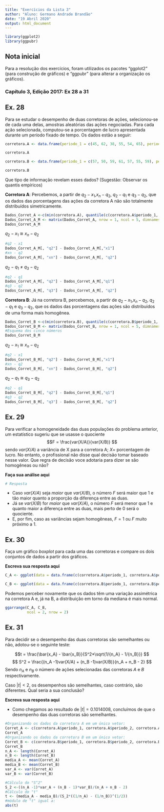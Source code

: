 ```yaml
---
title: "Exercícios da Lista 3"
author: "Aluno: Germano Andrade Brandão"
date: "19 Abril 2020"
output: html_document
---
```

```r
library(ggplot2)
library(ggpubr)
```

## Nota inicial
Para a resolução dos exercícios, foram utilizados os pacotes "ggplot2" (para construção de gráficos) e "ggpubr" (para alterar a organização os gráficos).

### Capítulo 3, Edição 2017: Ex 28 a 31 

## Ex. 28

Para se estudar o desempenho de duas corretoras de ações, selecionou-se de cada uma delas, amostras aleatórias das ações negociadas. Para cada ação selecionada, computou-se a porcentagem de lucro apresentada durante um período fixado de tempo. Os dados estão a seguir:


```r

corretora.A <- data.frame(periodo_1 = c(45, 62, 38, 55, 54, 65), periodo_2 = c(60, 55, 48, 56, 59, 55), periodo_3 = c(54, 70, 64, 55, 48, 60))

corretora.A
```

```r

corretora.B <- data.frame(periodo_1 = c(57, 50, 59, 61, 57, 55, 59), periodo_2 = c(55, 52, 55, 52, 57, 58, 51), periodo_3 = c(58, 59, 56, 53, 50, 54, 56))

corretora.B

```

Que tipo de informação revelam esses dados? (Sugestão: Observar os quantis empíricos)

**Corretora A**: Percebemos, a partir de $q_2 -x_1$,$x_n - q_2$, $q_2 - q_1$ e $q_3 - q_2$, que os dados das porcentagens das ações da corretora A não são totalmente distribuídos simetricamente.
```r
Dados_Corret_A <-c(min(corretora.A), quantile(c(corretora.A$periodo_1, corretora.A$periodo_2, corretora.A$periodo_3), probs = c(0.25, 0.5, 0.75)), max(corretora.A))
Dados_Corret_A_M <- matrix(Dados_Corret_A, nrow = 1, ncol = 5, dimnames = list("A", c("x1", "q1", "q2", "q3", "xn")))
Dados_Corret_A_M
```

$q_2 -x_1$ $≅$ $x_n - q_2$
```r
#q2 - x1
Dados_Corret_A_M[, "q2"] - Dados_Corret_A_M[,"x1"]
#xn - q2
Dados_Corret_A_M[, "xn"] - Dados_Corret_A_M[, "q2"]
```
$q_2 - q_1$ $≠$ $q_3 - q_2$
```r
#q2 - q1
Dados_Corret_A_M[, "q2"] - Dados_Corret_A_M[,"q1"]
#q3 - q2
Dados_Corret_A_M[, "q3"] - Dados_Corret_A_M[, "q2"]
```

**Corretora B**: Já na corretora B, percebemos, a partir de $q_2 -x_1$,$x_n - q_2$, $q_2 - q_1$ e $q_3 - q_2$, que os dados das porcentagens das ações são distribuídos de uma forma mais homogênea.
```r
Dados_Corret_B <-c(min(corretora.B), quantile(c(corretora.B$periodo_1, corretora.B$periodo_2, corretora.B$periodo_3), probs = c(0.25, 0.5, 0.75)), max(corretora.B))
Dados_Corret_B_M <- matrix(Dados_Corret_B, nrow = 1, ncol = 5, dimnames = list("A", c("x1", "q1", "q2", "q3", "xn")))
#Esquema dos cinco números
Dados_Corret_B_M
```

$q_2 -x_1$ $≅$ $x_n - q_2$
```r
#q2 - x1
Dados_Corret_B_M[, "q2"] - Dados_Corret_B_M[,"x1"]
#xn - q2
Dados_Corret_B_M[, "xn"] - Dados_Corret_B_M[, "q2"]
```
$q_2 - q_1$ $≅$ $q_3 - q_2$
```r
#q2 - q1
Dados_Corret_B_M[, "q2"] - Dados_Corret_B_M[,"q1"]
#q3 - q2
Dados_Corret_B_M[, "q3"] - Dados_Corret_B_M[, "q2"]
```




## Ex. 29

Para verificar a homogeneidade das duas populações do problema anterior, um estatístico sugeriu que se usasse o quociente 
$$F = \frac{var(X/A)}{var(X/B)} $$
sendo $var(X/A)$ a variância de X para a corretora A; $X =$ porcentagem de lucro.
No entanto, o profissional não disse qual decisão tomar baseado nesse valor. Que regra de decisão voce adotaria para dizer se são homogêneas ou não?

**Faça sua análise aqui**
```r
# Resposta
```
  * Caso $var(X/A)$ seja $maior$ que $var(X/B)$, o número $F$ será maior que $1$ e tão maior quanto a proporção da diferença entre as duas.
  * Já se $var(X/B)$ for $maior$ que $var(X/A)$, o número $F$ será menor que $1$ e quanto maior a diferença entre as duas, mais perto de $0$ será o quociente.
  * E, por fim, caso as variâncias sejam homogêneas, $F = 1$ ou $F$ muito próximo a $1$.


## Ex. 30

Faça um gráfico *boxplot* para cada uma das corretoras e compare os dois conjuntos de dados a partir dos gráficos.

**Escreva sua resposta aqui**


```r
C_A <- ggplot(data = data.frame(c(corretora.A$periodo_1, corretora.A$periodo_2, corretora.A$periodo_3)), aes(y = c(corretora.A$periodo_1, corretora.A$periodo_2, corretora.A$periodo_3))) + geom_boxplot(fill = "seagreen1", outlier.shape = 8, outlier.colour = "red", outlier.size = 2) + scale_x_continuous(b = NULL) + theme_classic() + labs(title = "Box Plot Corretora A", y = "% das ações") + scale_y_continuous(breaks = c(38, 54, 55, 60, 70))
```
```r
C_B <- ggplot(data = data.frame(c(corretora.B$periodo_1, corretora.B$periodo_2, corretora.B$periodo_3)), aes(y = c(corretora.B$periodo_1, corretora.B$periodo_2, corretora.B$periodo_3))) + geom_boxplot(fill = "hotpink1") + scale_x_continuous(b = NULL) + theme_classic() + labs(title = "Box Plot Corretora B", y = "% das ações") + scale_y_continuous(breaks = c(50, 53, 56, 58, 61))
```
Podemos perceber novamente que os dados têm uma variação assimétrica na corretora A e, já na B, a distribuição em torno da mediana é mais normal.
```r
ggarrange(C_A, C_B,
          ncol = 2, nrow = 2)
```

## Ex. 31

Para decidir se o desempenho das duas corretoras são semelhantes ou não, adotou-se o seguinte teste:

$$t = \frac{\bar{x_A} - \bar{x_B}}{S^2*\sqrt{1/{n_A} - 1/{n_B}}} $$
$$ S^2 = \frac{(n_A -1)var(X/A) + (n_B -1)var(X/B)}{n_A + n_B - 2} $$
Sendo $n_A$ e $n_B$ o número de ações selecionadas das corretoras $A$ e $B$ respectivamente.

Caso $|t| < 2$, os desempenhos são semelhantes, caso contrário, são diferentes. Qual seria a sua conclusão?

**Escreva sua resposta aqui**

  * Como chegamos ao resultado de $|t| = 0.1014008$, concluímos de que o desempenho das duas corretoras são semelhantes. 
```r
#Organizando os dados da corretora A em um único vetor:
Corret_A <- c(corretora.A$periodo_1, corretora.A$periodo_2, corretora.A$periodo_3)
Corret_A
#Organizando os dados da corretora B em um único vetor:
Corret_B <- c(corretora.B$periodo_1, corretora.B$periodo_2, corretora.B$periodo_3)
Corret_B
n_A <- length(Corret_A)
n_B <- length(Corret_B)
media_A <- mean(Corret_A)
media_B <- mean(Corret_B)
var_A <- var(Corret_A)
var_B <- var(Corret_B)

#Cálculo do "S^2"
S_2 <-((n_A -1)*var_A + (n_B - 1)*var_B)/(n_A + n_B - 2)
#Cálculo do "t"
t <- (media_A - media_B)/(S_2*((1/n_A) - (1/n_B))^(1/2))
#módulo de "t" igual a:
abs(t)
```

